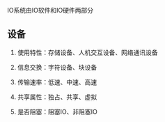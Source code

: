 IO系统由IO软件和IO硬件两部分

## 设备

1. 使用特性：存储设备、人机交互设备、网络通讯设备

2. 信息交换：字符设备、块设备

3. 传输速率：低速、中速、高速

4. 共享属性：独占、共享、虚拟

5. 是否阻塞：阻塞IO、非阻塞IO



